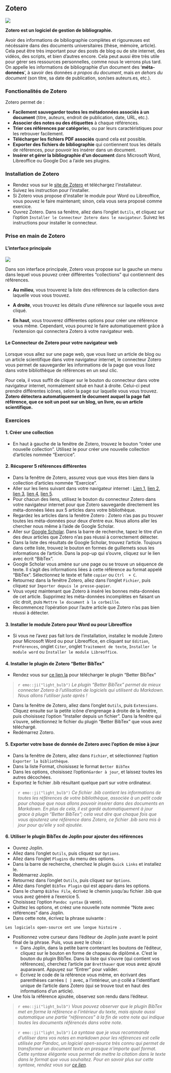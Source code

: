 ## Zotero

![](./imgs/zotero_logo.png)

**Zotero est un logiciel de gestion de bibliographie.**

Avoir des informations de bibliographie complètes et rigoureuses est nécéssaire dans des documents universitaires (thèse, mémoire, article). Cela peut être très important pour des posts de blog ou de site internet, des vidéos, des scripts, et bien d'autres encore. Cela peut aussi être très utile pour gérer ses ressources personnelles, comme nous le verrons plus tard. On appelle les informations de bibliographie d'un document des '**méta-données**', à savoir des données *a propos du document*, mais *en dehors du document* (son titre, sa date de publication, son/ses auteurs.es, etc.).

### Fonctionalités de Zotero

Zotero permet de :

- **Facilement sauvegarder toutes les métadonnées associés à un document** (titre, auteurs, endroit de publication, date, URL, etc.).
- **Associer des notes ou des étiquettes** à chaque références.
- **Trier ces références par catégorie**s, ou par leurs caractéristiques pour les retrouver facilement.
- **Télécharger les fichiers PDF associés** quand cela est possible.
- **Exporter des fichiers de bibliographie** qui contiennent tous les détails de références, pour pouvoir les insérer dans un document.
- **Insérer et gérer la bibliographie d'un document** dans Microsoft Word, Libreoffice ou Google Doc a l'aide ses plugins.

### Installation de Zotero

- Rendez vous sur le [site de Zotero](https://www.zotero.org/) et téléchargez l'installateur.
- Suivez les instruction pour l'installer.
- Si Zotero vous propose d'installer le module pour Word ou Libreoffice, vous pouvez le faire maintenant; sinon, cela vous sera proposé comme exercice.
- Ouvrez Zotero. Dans sa fenêtre, allez dans l'onglet `Outils`, et cliquez sur l'option `Installer le Connecteur Zotero dans le navigateur`. Suivez les instructions pour installer le connecteur.

### Prise en main de Zotero

#### L'interface principale

![](./imgs/Zotero_interface.jpg)

Dans son interface principale, Zotero vous propose sur la gauche un menu dans lequel vous pouvez créer différentes "collections" qui contiennent des références.

- **Au milieu**, vous trouverez la liste des références de la collection dans laquelle vous vous trouvez.

- **A droite**, vous trouvez les détails d'une référence sur laquelle vous avez cliqué.

- **En haut**, vous trouverez différentes options pour créer une référence vous même. Cependant, vous pourrez le faire automatiquement grâce à l'extension qui connectera Zotero à votre navigateur web.

#### Le Connecteur de Zotero pour votre navigateur web

Lorsque vous allez sur une page web, que vous lisez un article de blog ou un article scientifique dans votre navigateur internet, le connecteur Zotero vous permet de sauvegarder les informations de la page que vous lisez dans votre bibliothèque de références en un seul clic.

Pour cela, il vous suffit de cliquer sur le bouton du connecteur dans votre navigateur internet, normalement situé en haut à droite. Celui-ci peut prendre différentes icônes, selon la page sur laquelle vous vous trouvez. **Zotero détectera automatiquement le document auquel la page fait référence, que ce soit un post sur un blog, un livre, ou un article scientifique.**

### Exercices

#### 1. Créer une collection

- En haut à gauche de la fenêtre de Zotero, trouvez le bouton "créer une nouvelle collection". Utilisez le pour créer une nouvelle collection d'articles nommée "Exercice".

#### 2. Récuperer 5 références différentes

- Dans la fenêtre de Zotero, assurez vous que vous êtes bien dans la collection d'articles nommée "Exercice".
- Aller sur les liens suivant dans votre navigateur internet : [Lien 1](https://pubsonline.informs.org/doi/abs/10.1287/mnsc.1060.0560), [lien 2](https://www.sciencedirect.com/science/article/abs/pii/S0164121202000651), [lien 3](https://www.jstor.org/stable/25148740?seq=1#metadata_info_tab_contents), [lien 4](http://adaptknowledge.com/wp-content/uploads/rapidintake/PI_CL/media/InnArticle.pdf), [lien 5](https://opencommons.uconn.edu/libr_pubs/7/).
- Pour chacun des liens, utilisez le bouton du connecteur Zotero dans votre navigateur internet pour que Zotero sauvegarde directement les méta-données liées aux 5 articles dans votre bibliothèque.
- Regardez les articles dans la fenêtre Zotero : Zotero n'as pas pu trouver toutes les méta-données pour deux d'entre eux. Nous allons aller les chercher nous même à l'aide de Google Scholar.
- Aller sur [Google Scholar](https://scholar.google.ca/). Dans la barre de recherche, tapez le titre d'un des deux articles que Zotero n'as pas réussi à correctement détecter.
- Dans la liste des résultats de Google Scholar, trouvez l'article. Toujours dans cette liste, trouvez le bouton en formes de guillemets sous les informations de l'article. Dans la pop-up qui s'ouvre, cliquez sur le lien avec écrit "BibTex".
- Google Scholar vous amène sur une page ou se trouve un séquence de texte. Il s'agit des informations liées à cette référence au format appelé "BibTex". Sélectionnez le texte et faite `copier` ou `Ctrl  + C`.
- Retournez dans la fenêtre Zotero, allez dans l'onglet `Fichier`, puis cliquez sur `Importer depuis le presse-papier`.
- Vous voyez maintenant que Zotero à inséré les bonnes méta-données de cet article. Supprimez les méta-données incomplètes en faisant un clic droit, puis `Mettre le document à la corbeille`.
- Recommencez l'opération pour l'autre article que Zotero n'as pas bien réussi à détecter.

#### 3. Installer le module Zotero pour Word ou pour Libreoffice

- Si vous ne l'avez pas fait lors de l'installation, installez le module Zotero pour Microsoft Word ou pour Libreoffice, en cliquant sur `Edition`, `Préférences`, onglet `Citer`, onglet `Traitement de texte`, `Installer le module word` ou `Installer le module Libreoffice`.

#### 4. Installer le plugin de Zotero "Better BibTex"

- Rendez vous sur [ce lien la](https://github.com/retorquere/zotero-better-bibtex/releases/download/v5.4.7/zotero-better-bibtex-5.4.7.xpi) pour télécharger le plugin "Better BibTex"

> `r emo::ji("light_bulb")`  *Le plugin "Better BibTex" permet de mieux connecter Zotero à l'utilisation de logiciels qui utilisent du Markdown. Nous allons l'utiliser juste après !*

- Dans la fenêtre de Zotero, allez dans l'onglet `Outils`, puis `Extensions`. Cliquez ensuite sur la petite icône d'engrenage à droite de la fenêtre, puis choisissez l'option "Installer depuis un fichier". Dans la fenêtre qui s'ouvre, sélectionnez le fichier du plugin "Better BibTex" que vous avez téléchargé.
- Redémarrez Zotero.

#### 5. Exporter votre base de donnée de Zotero avec l'option de mise à jour

- Dans la fenêtre de Zotero, allez dans `Fichier`, et sélectionnez l'option `Exporter la bibliothèque`.
- Dans la liste Format, choisissez le format `Better BibTex`
- Dans les options, choisissez l'option` Garder à jour`, et laissez toutes les autres décochées.
- Exportez le fichier .bib résultant quelque part sur votre ordinateur.

> `r emo::ji("light_bulb")`  *Ce fichier .bib contient les informations de toutes les références de votre bibliothèque, associée à un petit code pour chaque que nous allons pouvoir insérer dans des documents en Markdown. En plus de cela, il est gardé automatiquement à jour grace à plugin "Better BibTex"; cela veut dire que chaque fois que vous ajouterez une référence dans Zotero, ce fichier .bib sera mis à jour pour qu'elle y soit ajoutée.*

#### 6. Utiliser le plugin BibTex de Joplin pour ajouter des références

- Ouvrez Joplin.
- Allez dans l'onglet `Outils`, puis cliquez sur `Options`.
- Allez dans l'onglet `Plugins` du menu des options.
- Dans la barre de recherche, cherchez le plugin `Quick Links` et installez le.
- Redémarrez Joplin.
- Retournez dans l'onglet `Outils`, puis cliquez sur `Options`.
- Allez dans l'onglet `BibTex Plugin` qui est apparu dans les options.
- Dans le champ `BibTex File`, écrivez le chemin jusqu'au fichier .bib que vous avez généré a l'exercice 5.
- Choisissez l'option `Pandoc syntax` (à venir).
- Quittez les options, et créez une nouvelle note nommée "Note avec références" dans Joplin.
- Dans cette note, écrivez la phrase suivante :
```
Les logiciels open-source ont une longue histoire .
```
- Positionnez votre curseur dans l'éditeur de Joplin juste avant le point final de la phrase. Puis, vous avez le choix :
  - Dans Joplin, dans la petite barre contenant les boutons de l'éditeur, cliquez sur le bouton en forme de chapeau de diplômé.e. C'est le bouton du plugin BibTex. Dans la liste qui s'ouvre (qui contient vos références), cherchez l'article par `Bretthauer` que vous avez ajouté auparavant. Appuyez sur "Entrer" pour valider.
  - Écrivez le code de la référence vous même, en écrivant des parenthèses carrées `[ ]` avec, a l'intérieur, un `@` collé a l'identifiant unique de l'article dans Zotero (qui se trouve tout en haut des informations d'un article).
- Une fois la référence ajoutée, observez son rendu dans l'éditeur.

> `r emo::ji("light_bulb")`  *Vous pouvez observer que le plugin BibTex met en forme la référence a l'intérieur du texte, mais ajoute aussi automatique une partie "références" à la fin de votre note qui indique toutes les documents référencés dans votre note.*

> `r emo::ji("light_bulb")`  *La syntaxe que je vous recommande d'utiliser dans vos notes en markdown pour les références est celle utilisée par Pandoc, un logiciel open-source très connu qui permet de transformer un document texte en presque n'importe quel format. Cette syntaxe élégante vous permet de mettre la citation dans le texte dans le format que vous souhaitez. Pour en savoir plus sur cette syntaxe, rendez vous sur [ce lien](https://pandoc.org/demo/example19/Extension-citations.html).*
